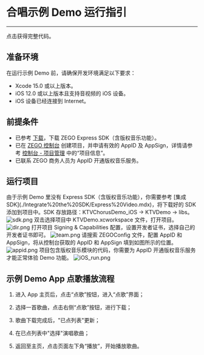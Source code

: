 # 合唱示例 Demo 运行指引

- - -


<Card title="示例源码" href="https://storage.zego.im/downloads/KTV_demo/KTVChorusDemo_Express_iOS.zip" target="_blank">点击获得完整代码。</Card>



##  准备环境

在运行示例 Demo 前，请确保开发环境满足以下要求：

- Xcode 15.0 或以上版本。
- iOS 12.0 或以上版本且支持音视频的 iOS 设备。
- iOS 设备已经连接到 Internet。

##  前提条件

- 已参考 [下载](./../Downloads.mdx)，下载 ZEGO Express SDK（含版权音乐功能）。
- 已在 [ZEGO 控制台](https://console.zego.im) 创建项目，并申请有效的 AppID 及 AppSign，详情请参考 [控制台 - 项目管理](https://doc-zh.zego.im/article/12107) 中的“项目信息”。
- 已联系 ZEGO 商务人员为 AppID 开通版权音乐服务。

##  运行项目

<Steps>
<Step title="添加 SDK">
由于示例 Demo 里没有 Express SDK（含版权音乐功能），你需要参考 [集成 SDK](./Integrate%20the%20SDK/Express%20Video.mdx)，将下载好的 SDK 添加到项目中。SDK 存放路径：KTVChorusDemo_iOS -> KTVDemo -> libs。
<Frame width="512" height="auto" caption="">
  <img src="https://storage.zego.im/sdk-doc/Pics/ktv/sdk.png" alt="sdk.png" />
</Frame>
</Step>
<Step title="打开项目">
双击选择项目中 KTVDemo.xcworkspace 文件，打开项目。

<Frame width="512" height="auto" caption="">
  <img src="https://storage.zego.im/sdk-doc/Pics/ktv/dir.png" alt="dir.png"/>
</Frame>
</Step>
<Step title="设置开发者证书">
打开项目 Signing & Capabilities 配置，设置开发者证书，选择自己的开发者证书即可。

<Frame width="512" height="auto" caption="">
  <img src="https://storage.zego.im/sdk-doc/Pics/ktv/team.png" alt="team.png"/>
</Frame>
</Step>
<Step title="设置 AppID">
请搜索 ZEGOConfig 文件，配置 AppID 和 AppSign，将从控制台获取的 AppID 和 AppSign 填到如图所示的位置。

<Frame width="512" height="auto" caption="">
  <img src="https://storage.zego.im/sdk-doc/Pics/ktv/appid.png" alt="appid.png"/>
</Frame>
</Step>
<Step title="运行">
<Note title="说明">
项目包含版权音乐模块的代码，你需要为 AppID 开通版权音乐服务才能正常体验 Demo 功能。
</Note>

<Frame width="512" height="auto" caption="">
  <img src="https://storage.zego.im/sdk-doc/Pics/ktv/iOS_run.png" alt="iOS_run.png"/>
</Frame>
</Step>
</Steps>

##  示例 Demo App 点歌播放流程

1. 进入 App 主页后，点击“点歌”按钮，进入“点歌”界面；

2. 选择一首歌曲，点击右侧“点歌”按钮，进行下载；

3. 歌曲下载完成后，"已点列表"更新；

4. 在已点列表中"选择"演唱歌曲；

5. 返回至主页，点击页面左下角“播放”，开始播放歌曲。
